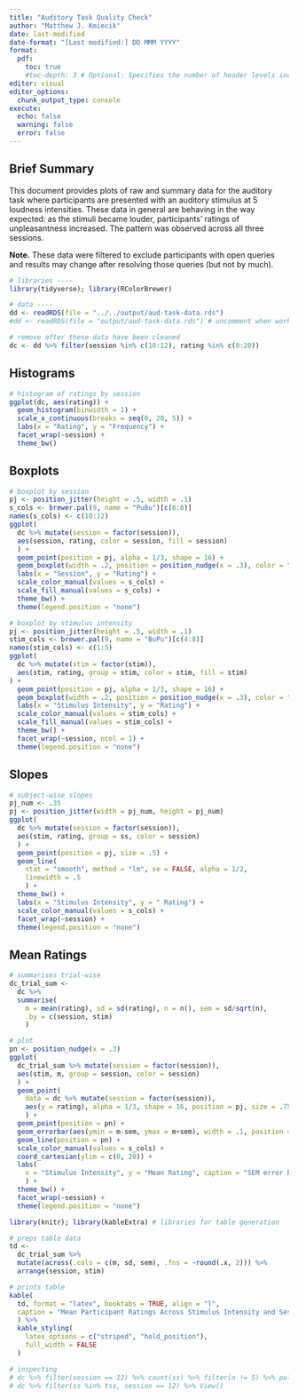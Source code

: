 ```yaml
---
title: "Auditory Task Quality Check"
author: "Matthew J. Kmiecik"
date: last-modified
date-format: "[Last modified:] DD MMM YYYY"
format:
  pdf:
    toc: true
    #toc-depth: 3 # Optional: Specifies the number of header levels included
editor: visual
editor_options: 
  chunk_output_type: console
execute:
  echo: false
  warning: false
  error: false
---
```


## Brief Summary

This document provides plots of raw and summary data for the auditory task where participants are presented with an auditory stimulus at 5 loudness intensities. These data in general are behaving in the way expected: as the stimuli became louder, participants' ratings of unpleasantness increased. The pattern was observed across all three sessions.

**Note.** These data were filtered to exclude participants with open queries and results may change after resolving those queries (but not by much).

```r
# libraries ----
library(tidyverse); library(RColorBrewer)

# data ----
dd <- readRDS(file = "../../output/aud-task-data.rds")
#dd <- readRDS(file = "output/aud-task-data.rds") # uncomment when working in doc

# remove after these data have been cleaned
dc <- dd %>% filter(session %in% c(10:12), rating %in% c(0:20)) 
```

## Histograms

```r
# histogram of ratings by session
ggplot(dc, aes(rating)) + 
  geom_histogram(binwidth = 1) +
  scale_x_continuous(breaks = seq(0, 20, 5)) +
  labs(x = "Rating", y = "Frequency") +
  facet_wrap(~session) + 
  theme_bw()
```

## Boxplots

```r
# boxplot by session
pj <- position_jitter(height = .5, width = .1)
s_cols <- brewer.pal(9, name = "PuBu")[c(6:8)]
names(s_cols) <- c(10:12)
ggplot(
  dc %>% mutate(session = factor(session)), 
  aes(session, rating, color = session, fill = session)
  ) + 
  geom_point(position = pj, alpha = 1/3, shape = 16) +
  geom_boxplot(width = .2, position = position_nudge(x = .3), color = "black") +
  labs(x = "Session", y = "Rating") +
  scale_color_manual(values = s_cols) +
  scale_fill_manual(values = s_cols) +
  theme_bw() +
  theme(legend.position = "none")
```

```r
# boxplot by stimulus intensity
pj <- position_jitter(height = .5, width = .1)
stim_cols <- brewer.pal(9, name = "BuPu")[c(4:8)]
names(stim_cols) <- c(1:5)
ggplot(
  dc %>% mutate(stim = factor(stim)), 
  aes(stim, rating, group = stim, color = stim, fill = stim)
) + 
  geom_point(position = pj, alpha = 1/3, shape = 16) +
  geom_boxplot(width = .2, position = position_nudge(x = .3), color = "black") +
  labs(x = "Stimulus Intensity", y = "Rating") +
  scale_color_manual(values = stim_cols) +
  scale_fill_manual(values = stim_cols) +
  theme_bw() +
  facet_wrap(~session, ncol = 1) +
  theme(legend.position = "none")
```

## Slopes

```r
# subject-wise slopes
pj_num <- .35
pj <- position_jitter(width = pj_num, height = pj_num)
ggplot(
  dc %>% mutate(session = factor(session)), 
  aes(stim, rating, group = ss, color = session)
  ) + 
  geom_point(position = pj, size = .5) +
  geom_line(
    stat = "smooth", method = "lm", se = FALSE, alpha = 1/2, 
    linewidth = .5
    ) +
  theme_bw() +
  labs(x = "Stimulus Intensity", y = " Rating") +
  scale_color_manual(values = s_cols) +
  facet_wrap(~session) +
  theme(legend.position = "none")
```

## Mean Ratings

```r
# summarises trial-wise
dc_trial_sum <- 
  dc %>% 
  summarise(
    m = mean(rating), sd = sd(rating), n = n(), sem = sd/sqrt(n), 
    .by = c(session, stim)
    )

# plot
pn <- position_nudge(x = .3)
ggplot(
  dc_trial_sum %>% mutate(session = factor(session)), 
  aes(stim, m, group = session, color = session)
  ) +
  geom_point(
    data = dc %>% mutate(session = factor(session)), 
    aes(y = rating), alpha = 1/3, shape = 16, position = pj, size = .75
    ) +
  geom_point(position = pn) +
  geom_errorbar(aes(ymin = m-sem, ymax = m+sem), width = .1, position = pn) +
  geom_line(position = pn) +
  scale_color_manual(values = s_cols) +
  coord_cartesian(ylim = c(0, 20)) +
  labs(
    x = "Stimulus Intensity", y = "Mean Rating", caption = "SEM error bars."
    ) +
  theme_bw() +
  facet_wrap(~session) +
  theme(legend.position = "none")
```

```r
library(knitr); library(kableExtra) # libraries for table generation

# preps table data
td <- 
  dc_trial_sum %>% 
  mutate(across(.cols = c(m, sd, sem), .fns = ~round(.x, 2))) %>%
  arrange(session, stim)

# prints table
kable(
  td, format = "latex", booktabs = TRUE, align = "l",
  caption = "Mean Participant Ratings Across Stimulus Intensity and Session"
  ) %>%
  kable_styling(
    latex_options = c("striped", "hold_position"),
    full_width = FALSE
  )

# inspecting 
# dc %>% filter(session == 12) %>% count(ss) %>% filter(n != 5) %>% pull(ss) -> tss
# dc %>% filter(ss %in% tss, session == 12) %>% View()
```

